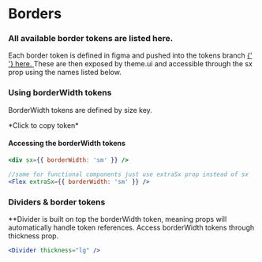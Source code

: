 <!-- Colors.stories.mdx -->


<Meta title="Tokens/Borders" />

# Borders

<div styles={{ background: '#eeeeee' }}>
  <div style={{ borderBottom: '1px solid gray', marginBottom: '2rem' }}>
    <h3>All available border tokens are listed here. </h3>
    <p>
      Each border token is defined in figma and pushed into the tokens branch
      <a href="https://github.com/Penn-State-Web-and-Digital/psu-flex/blob/tokens/theme/src/figma/theme.json">
        {' '}
        here.
      </a>
      These are then exposed by theme.ui and accessible through the sx prop
      using the names listed below.
    </p>
  </div>
  <h3>Using borderWidth tokens</h3>
<p>
  BorderWidth tokens are defined by size key.
</p>
<p
  style={{
    fontWeight: '500',
    fontSize: '16px',
    marginBottom: '24px',
    marginTop: '48px',
    textAlign: 'center',
  }}
>
  *Click to copy token*
</p>
<SbBordersComponent/>
<h4 style={{ border: 'none', marginTop: '50px' }}>
  Accessing the borderWidth tokens
</h4>

```jsx
<div sx={{ borderWidth: 'sm' }} />

//same for functional components just use extraSx prop instead of sx
<Flex extraSx={{ borderWidth: 'sm' }} />
```

</div>

<h3 style={{ border: 'none', marginTop: '50px' }}>Dividers & border tokens</h3>

<p>
  **Divider is built on top the borderWidth token, meaning props will
  automatically handle token references. Access borderWidth tokens through
  thickness prop.
</p>

```jsx
<Divider thickness="lg" />
```
